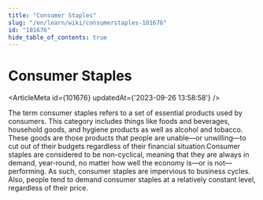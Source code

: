 ```yaml
---
title: "Consumer Staples"
slug: "/en/learn/wiki/consumerstaples-101676"
id: "101676"
hide_table_of_contents: true
---
```



# Consumer Staples

<ArticleMeta id={101676} updatedAt={'2023-09-26 13:58:58'} />
<div className='border-solid border-b border-t-0 my-4 border-[var(--ifm-color-gray-300)]' />

The term consumer staples refers to a set of essential products used by consumers. This category includes things like foods and beverages, household goods, and hygiene products as well as alcohol and tobacco. These goods are those products that people are unable—or unwilling—to cut out of their budgets regardless of their financial situation.Consumer staples are considered to be non-cyclical, meaning that they are always in demand, year-round, no matter how well the economy is—or is not—performing. As such, consumer staples are impervious to business cycles. Also, people tend to demand consumer staples at a relatively constant level, regardless of their price.
